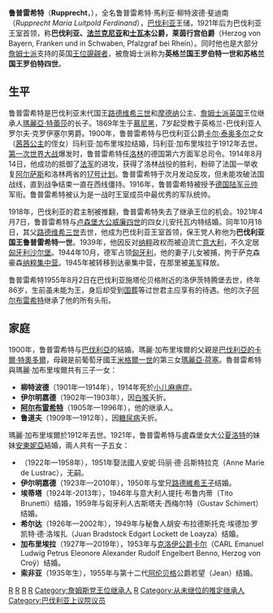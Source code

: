 {{Infobox royalty
| name         = 鲁普雷希特
| image        = Rupprecht von Bayern.jpg
| succession   = [[詹姆斯黨|詹姆斯黨]]王位繼承人
| reign        = 1919年2月3日 — 1955年8月2日
| reign-type   = 在位
| predecessor  = ''[[奧地利-埃斯特的瑪麗亞·特蕾莎_(1849-1919)|瑪麗四世和三世]]''
| successor    = ''[[阿爾布雷希特_(巴伐利亞)|阿爾伯特一世]]''
| succession1  = 巴伐利亞王室首領
| reign1       = 1921年10月18日 — 1955年8月2日
| reign-type1  = 在位
| predecessor1 = [[路德維希三世_(巴伐利亞)|路德維希三世]]
| successor1   = [[阿爾布雷希特_(巴伐利亞)|阿爾布雷希特]]
| birth_date   = {{birth date|1869|5|18}}
| death_date   = {{death date and age|1955|8|2|1869|5|18}}
| spouse       = 巴伐利亞郡主瑪利亞·加布里埃拉<br>盧森堡公主安托瓦內特
| issue        = 柳特波德王子<br>伊爾明嘉德公主<br>[[阿爾布雷希特_(巴伐利亞)|巴伐利亞公爵阿爾布雷希特]]<br>魯道夫王子<br>亨利王子<br>巴伐利亞王子路德維希夫人伊爾明嘉德<br>埃蒂塔公主<br>希爾達公主<br>克洛伊公爵夫人加布里埃拉<br>阿倫貝格公爵夫人索菲亞
| house        = [[維特爾斯巴赫王朝|維特爾斯巴赫王朝]]
| father       = [[路德維希三世_(巴伐利亞)|路德維希三世]]
| mother       = [[奧地利-埃斯特的瑪麗亞·特蕾莎_(1849-1919)|奧地利-埃斯特的瑪麗亞·特蕾莎]]
}}
'''鲁普雷希特'''（'''Rupprecht'''，{{bd|1869年|5月18日|1955年|8月2日|catIdx=R}}），全名鲁普雷希特·馬利亚·柳特波德·斐迪南（''Rupprecht Maria Luitpold Ferdinand''），[[巴伐利亚|巴伐利亚]]王储，1921年后为巴伐利亚王室首领，称'''巴伐利亚、[[法兰克尼亚|法兰克尼亚]]和[[士瓦本|士瓦本]]公爵，莱茵行宫伯爵'''（Herzog von Bayern, Franken und in Schwaben, Pfalzgraf bei Rhein）。同时他也是大部分[[詹姆士派|詹姆士派]]支持的英国[[王位覬覦者|王位覬覦者]]，被詹姆士派称为'''英格兰国王罗伯特一世和苏格兰国王罗伯特四世'''。

== 生平 ==
鲁普雷希特是巴伐利亚末代国王[[路德维希三世_(巴伐利亚)|路德维希三世]]和[[摩德纳|摩德纳]]公主、[[詹姆士派|詹姆士派]][[英国|英国]]王位继承人[[奧地利-埃斯特的瑪麗亞·特蕾莎_(1849-1919)|瑪麗亞·特蕾莎]]的长子。1869年生于[[慕尼黑|慕尼黑]]，7岁起受教于英格兰-巴伐利亚人罗尔夫·克罗伊塞尔男爵。1900年，鲁普雷希特与巴伐利亚公爵[[卡尔·泰奥多尔_(巴伐利亚公爵)|卡尔·泰奥多尔]]之女（[[茜茜公主|茜茜公主]]的侄女）玛利亚·加布里埃拉结婚，玛利亚·加布里埃拉于1912年去世。[[第一次世界大战|第一次世界大战]]爆发时，鲁普雷希特任[[洛林|洛林]]的德国第六方面军总司令。1914年8月14日，他成功的抵御了[[法国|法军]]的进攻，获得了洛林战役的胜利，粉碎了法国一举收复[[阿尔萨斯|阿尔萨斯]]和洛林两省的[[17号计划|17号计划]]。鲁普雷希特于次月发动反攻，但未能攻破法国战线，直到战争结束一直在西线僵持。1916年，鲁普雷希特被授予[[德国陆军元帅列表|德国陆军元帅]]军衔。鲁普雷希特被认为是一战时王室成员中最优秀的军队统帅。

1918年，巴伐利亚的君主制被推翻，鲁普雷希特失去了继承王位的机会。1921年4月7日，鲁普雷希特与[[卢森堡大公列表|卢森堡大公]][[纪尧姆四世_(卢森堡大公)|威廉四世]]的四女儿安托瓦内特结婚。同年10月18日，其父[[路德维希三世_(巴伐利亚)|路德维希三世]]去世，他成为巴伐利亚王室首领，保王党人称他为'''巴伐利亚国王鲁普雷希特一世'''。1939年，他因反对[[纳粹|纳粹]]政权而被迫流亡[[意大利|意大利]]，不久定居[[匈牙利|匈牙利]][[沙尔堡|沙尔堡]]。1944年10月，德军占领[[匈牙利|匈牙利]]，他的妻子儿女被捕，拘于萨克森豪森[[纳粹集中营|纳粹集中营]]。1945年被转移到达豪集中营，在那里被[[美国|美军]]释放。

鲁普雷希特1955年8月2日在巴伐利亚施塔伦贝格附近的洛伊茨特腾堡去世，终年86岁，生前虽未能为王，身后却受到[[国葬|国葬]]等过世君主应享有的待遇。他的次子[[阿尔布雷希特_(巴伐利亚)|阿尔布雷希特]]继承了他的所有头衔。

== 家庭 ==
1900年，鲁普雷希特与[[巴伐利亞王國|巴伐利亞]]的{{le|巴伐利亞的瑪麗·加布里埃爾|Duchess Marie Gabrielle in Bavaria|瑪麗·加布里埃爾}}結婚。瑪麗·加布里埃爾的父親是[[巴伐利亞的卡爾·特奧多爾_(1839-1909)|巴伐利亞的卡爾·特奧多爾]]，母親是前葡萄牙國王[[米格爾一世_(葡萄牙)|米格爾一世]]的第三女[[瑪麗亞·荷塞_(布拉干薩)|瑪麗亞·荷塞]]。魯普雷希特與瑪麗·加布里埃爾共有三子一女：
* '''柳特波德'''（1901年—1914年），1914年死於[[小儿麻痹症|小儿麻痹症]]。
* '''伊尔明嘉德'''（1902年—1903年），因[[白喉|白喉]]夭折。
* '''[[阿尔布雷希特_(巴伐利亚)|阿尔布雷希特]]'''（1905年—1996年），他的继承人。
* '''鲁道夫'''（1909年—1912年），因[[糖尿病|糖尿病]]夭折。

瑪麗·加布里埃爾於1912年去世。1921年，鲁普雷希特与盧森堡女大公[[夏洛特_(卢森堡大公)|夏洛特]]的妹妹[[盧森堡的安東妮亞|安東妮亞]]結婚，兩人共有一子五女：
* '''{{le|巴伐利亞的海因里希 (1922-1958)|Prince Heinrich of Bavaria (1922–1958)|海因里希}}'''（1922年—1958年），1951年娶法國人安妮·玛丽·德·吕斯特拉克（Anne Marie de Lustrac），无嗣。
* '''伊尔明嘉德'''（1923年—2010年），1950年与堂兄[[路德維希王子_(巴伐利亞)|路德維希王子]]结婚。
* '''埃蒂塔'''（1924年-2013年），1946年与意大利人提托·布鲁内蒂（Tito Brunetti）结婚，1959年与匈牙利人古斯塔夫·西梅尔特（Gustav Schimert）结婚。
* '''希尔达'''（1926年—2002年），1949年与秘鲁人胡安·布拉德斯托克·埃德加·罗凯特·德·洛埃扎（Juan Bradstock Edgart Lockett de Loayza）结婚。
* '''加布里埃拉'''（1927年—2019年），1953年与[[克洛伊公爵|克洛伊公爵]][[卡尔_(克洛伊)|卡尔]]（CARL Emanuel Ludwig Petrus Eleonore Alexander Rudolf Engelbert Benno, Herzog von Croÿ）结婚。
* '''索非亚'''（1935年生），1955年与第十二代[[阿伦贝格|阿伦贝格]]公爵若望（Jean）结婚。

{{start box}} 
{{s-before|[[路德维希三世_(巴伐利亚)|路德维希三世]]}} 
{{s-title|[[巴伐利亚统治者列表|巴伐利亚王室首领]]|1921年-1955年}} 
{{s-after|[[阿尔布雷希特_(巴伐利亚)|阿尔布雷希特]]|rows=2}}
{{s-before|[[玛利亚·特蕾西娅_(奥地利-埃斯特)|玛丽四世（三世）]]}} 
{{s-title|[[詹姆士派|詹姆士派英国王位继承人]]<br />称罗伯特一世（四世）|1919年-1955年}} 
{{end box}}

{{巴伐利亚王位觊觎者}}
{{德意志帝國元帥}}
{{Authority control}}
[[Category:巴伐利亚君主儿子|R]]
[[Category:德国储君|R]]
[[Category:德國元帥|R]]
[[Category:德国第一次世界大战军事人物|R]]
[[Category:詹姆斯党王位继承人|Category:詹姆斯党王位继承人]]
[[Category:慕尼黑人|R]]
[[Category:从未继位的推定继承人|Category:从未继位的推定继承人]]
[[Category:巴伐利亚上议院议员|Category:巴伐利亚上议院议员]]